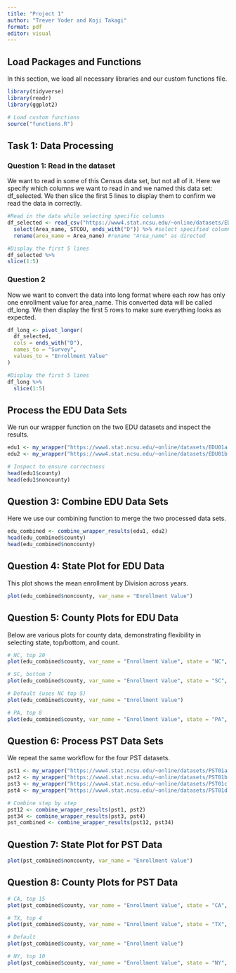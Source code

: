 ```yaml
---
title: "Project 1"
author: "Trever Yoder and Koji Takagi"
format: pdf
editor: visual
---
```


## Load Packages and Functions

In this section, we load all necessary libraries and our custom functions file.

```r
library(tidyverse)
library(readr)
library(ggplot2)

# Load custom functions
source("functions.R")
```

## Task 1: Data Processing

### Question 1: Read in the dataset

We want to read in some of this Census data set, but not all of it. Here we specify which columns we want to read in and we named this data set: df_selected. We then slice the first 5 lines to display them to confirm we read the data in correctly.
```r
#Read in the data while selecting specific columns
df_selected <- read_csv("https://www4.stat.ncsu.edu/~online/datasets/EDU01a.csv", show_col_types = FALSE) %>%
  select(Area_name, STCOU, ends_with("D")) %>% #select specified columns
  rename(area_name = Area_name) #rename "Area_name" as directed

#Display the first 5 lines
df_selected %>%
slice(1:5)
```
### Question 2

Now we want to convert the data into long format where each row has only one enrollment value for area_name. This converted data will be called df_long. We then display the first 5 rows to make sure everything looks as expected.

```r
df_long <- pivot_longer(
  df_selected,
  cols = ends_with("D"),
  names_to = "Survey",
  values_to = "Enrollment Value"
)

#Display the first 5 lines
df_long %>%
  slice(1:5)
```


## Process the EDU Data Sets

We run our wrapper function on the two EDU datasets and inspect the results.

```r
edu1 <- my_wrapper("https://www4.stat.ncsu.edu/~online/datasets/EDU01a.csv", value = "Enrollment Value")
edu2 <- my_wrapper("https://www4.stat.ncsu.edu/~online/datasets/EDU01b.csv", value = "Enrollment Value")

# Inspect to ensure correctness
head(edu1$county)
head(edu1$noncounty)

```

## Question 3: Combine EDU Data Sets

Here we use our combining function to merge the two processed data sets.

```r
edu_combined <- combine_wrapper_results(edu1, edu2)
head(edu_combined$county)
head(edu_combined$noncounty)

```

## Question 4: State Plot for EDU Data

This plot shows the mean enrollment by Division across years.

```r
plot(edu_combined$noncounty, var_name = "Enrollment Value")

```

## Question 5: County Plots for EDU Data

Below are various plots for county data, demonstrating flexibility in selecting state, top/bottom, and count.

```r
# NC, top 20
plot(edu_combined$county, var_name = "Enrollment Value", state = "NC", top_or_bottom = "top", n = 20)

# SC, bottom 7
plot(edu_combined$county, var_name = "Enrollment Value", state = "SC", top_or_bottom = "bottom", n = 7)

# Default (uses NC top 5)
plot(edu_combined$county, var_name = "Enrollment Value")

# PA, top 8
plot(edu_combined$county, var_name = "Enrollment Value", state = "PA", top_or_bottom = "top", n = 8)

```

## Question 6: Process PST Data Sets

We repeat the same workflow for the four PST datasets.

```r
pst1 <- my_wrapper("https://www4.stat.ncsu.edu/~online/datasets/PST01a.csv", value = "Enrollment Value")
pst2 <- my_wrapper("https://www4.stat.ncsu.edu/~online/datasets/PST01b.csv", value = "Enrollment Value")
pst3 <- my_wrapper("https://www4.stat.ncsu.edu/~online/datasets/PST01c.csv", value = "Enrollment Value")
pst4 <- my_wrapper("https://www4.stat.ncsu.edu/~online/datasets/PST01d.csv", value = "Enrollment Value")

# Combine step by step
pst12 <- combine_wrapper_results(pst1, pst2)
pst34 <- combine_wrapper_results(pst3, pst4)
pst_combined <- combine_wrapper_results(pst12, pst34)

```

## Question 7: State Plot for PST Data

```r
plot(pst_combined$noncounty, var_name = "Enrollment Value")

```

## Question 8: County Plots for PST Data

```r
# CA, top 15
plot(pst_combined$county, var_name = "Enrollment Value", state = "CA", top_or_bottom = "top", n = 15)

# TX, top 4
plot(pst_combined$county, var_name = "Enrollment Value", state = "TX", top_or_bottom = "top", n = 4)

# Default
plot(pst_combined$county, var_name = "Enrollment Value")

# NY, top 10
plot(pst_combined$county, var_name = "Enrollment Value", state = "NY", top_or_bottom = "top", n = 10)

```
